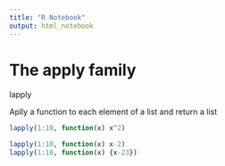 ```yaml
---
title: "R Notebook"
output: html_notebook
---
```


# The apply family
lapply

Aplly a function to each element of a list and return a list

```r
lapply(1:10, function(x) x^2)

lapply(1:10, function(x) x-2)
lapply(1:10, function(x) {x-23})

```